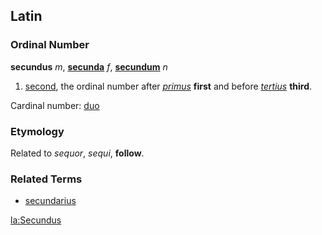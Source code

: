 ==Latin==

===Ordinal Number===
'''secundus''' ''m'', '''[[secunda]]''' ''f'', '''[[secundum]]''' ''n''

# [[second]], the ordinal number after ''[[primus]]'' '''first''' and before ''[[tertius]]'' '''third'''.

Cardinal number: [[duo]]

===Etymology===
Related to ''sequor'', ''sequi'', '''follow'''.

===Related Terms===
*[[secundarius]]

[[la:Secundus]]